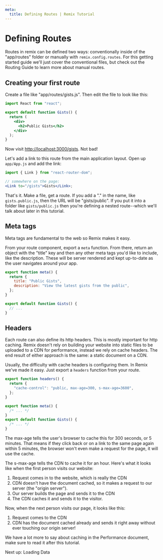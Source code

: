 ```yaml
---
meta:
  title: Defining Routes | Remix Tutorial
---
```



# Defining Routes

Routes in remix can be defined two ways: conventionally inside of the "app/routes" folder or manually with `remix.config.routes`. For this getting started guide we'll just cover the conventional files, but check out the <Link to="/dashboard/docs/routing">Routing Guide</Link> to learn more about manual routes.

## Creating your first route

Create a file like "app/routes/gists.js". Then edit the file to look like this:

```jsx
import React from "react";

export default function Gists() {
  return (
    <div>
      <h2>Public Gists</h2>
    </div>
  );
}
```

Now visit [http://localhost:3000/gists](http://localhost:3000/gists). Not bad!

Let's add a link to this route from the main application layout. Open up `app/App.js` and add the link:

```jsx
import { Link } from "react-router-dom";

// somewhere on the page:
<Link to="/gists">Gists</Link>;
```

That's it. Make a file, get a route. If you add a "." in the name, like `gists.public.js`, then the URL will be "gists/public". If you put it into a folder like `gists/public.js` then you're defining a nested route--which we'll talk about later in this tutorial.

## Meta tags

Meta tags are fundamental to the web so Remix makes it easy.

From your route component, export a `meta` function. From there, return an object with the "title" key and then any other meta tags you'd like to include, like the description. These will be server rendered and kept up-to-date as the user navigates around your app.

```jsx
export function meta() {
  return {
    title: "Public Gists",
    description: "View the latest gists from the public",
  };
}

export default function Gists() {
  // ...
}
```

## Headers

Each route can also define its http headers. This is mostly important for http caching. Remix doesn't rely on building your website into static files to be uploaded to a CDN for performance, instead we rely on cache headers. The end result of either approach is the same: a static document on a CDN.

Usually, the difficulty with cache headers is configuring them. In Remix we've made it easy. Just export a `headers` function from your route.

```jsx
export function headers() {
  return {
    "cache-control": "public, max-age=300, s-max-age=3600",
  };
}

export function meta() {
  /* ... */
}
export default function Gists() {
  /* ... */
}
```

The max-age tells the user's browser to cache this for 300 seconds, or 5 minutes. That means if they click back or on a link to the same page again within 5 minutes, the browser won't even make a request for the page, it will use the cache.

The s-max-age tells the CDN to cache it for an hour. Here's what it looks like when the first person visits our website:

1. Request comes in to the website, which is really the CDN
2. CDN doesn't have the document cached, so it makes a request to our server (the "origin server").
3. Our server builds the page and sends it to the CDN
4. The CDN caches it and sends it to the visitor.

Now, when the next person visits our page, it looks like this:

1. Request comes to the CDN
2. CDN has the document cached already and sends it right away without ever touching our origin server!

We have a lot more to say about caching in the <Link to="/dashboard/docs/preformance">Performance</Link> document, make sure to read it after this tutorial.

<div className="next-prev-links">
  <Link className="next" to="../loading-data">
    Next up: Loading Data
  </Link>
</div>

